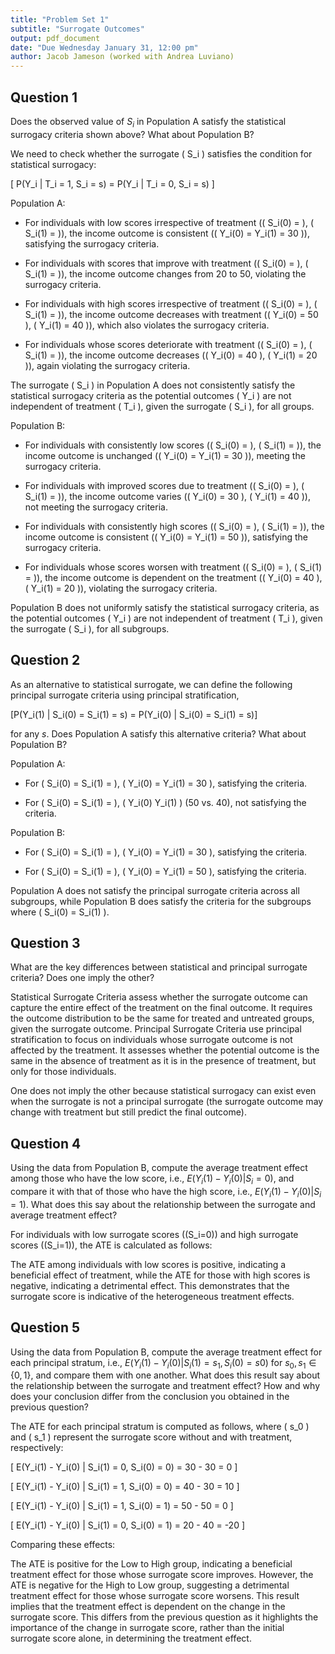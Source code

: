 ```yaml
---
title: "Problem Set 1"
subtitle: "Surrogate Outcomes"
output: pdf_document
date: "Due Wednesday January 31, 12:00 pm"
author: Jacob Jameson (worked with Andrea Luviano)
---
```



## Question 1

Does the observed value of $S_i$ in Population A satisfy the statistical surrogacy criteria shown above? What about Population B?

\color{blue}


We need to check whether the surrogate \( S_i \) satisfies the condition for statistical surrogacy:

\[ P(Y_i | T_i = 1, S_i = s) = P(Y_i | T_i = 0, S_i = s) \]

Population A:

- For individuals with low scores irrespective of treatment (\( S_i(0) = \text{Low} \), \( S_i(1) = \text{Low} \)), the income outcome is consistent (\( Y_i(0) = Y_i(1) = 30 \)), satisfying the surrogacy criteria.

- For individuals with scores that improve with treatment (\( S_i(0) = \text{Low} \), \( S_i(1) = \text{High} \)), the income outcome changes from 20 to 50, violating the surrogacy criteria.

- For individuals with high scores irrespective of treatment (\( S_i(0) = \text{High} \), \( S_i(1) = \text{High} \)), the income outcome decreases with treatment (\( Y_i(0) = 50 \), \( Y_i(1) = 40 \)), which also violates the surrogacy criteria.

- For individuals whose scores deteriorate with treatment (\( S_i(0) = \text{High} \), \( S_i(1) = \text{Low} \)), the income outcome decreases (\( Y_i(0) = 40 \), \( Y_i(1) = 20 \)), again violating the surrogacy criteria.


The surrogate \( S_i \) in Population A does not consistently satisfy the statistical surrogacy criteria as the potential outcomes \( Y_i \) are not independent of treatment \( T_i \), given the surrogate \( S_i \), for all groups. 


Population B:

- For individuals with consistently low scores (\( S_i(0) = \text{Low} \), \( S_i(1) = \text{Low} \)), the income outcome is unchanged (\( Y_i(0) = Y_i(1) = 30 \)), meeting the surrogacy criteria.
    
- For individuals with improved scores due to treatment (\( S_i(0) = \text{Low} \), \( S_i(1) = \text{High} \)), the income outcome varies (\( Y_i(0) = 30 \), \( Y_i(1) = 40 \)), not meeting the surrogacy criteria.
    
- For individuals with consistently high scores (\( S_i(0) = \text{High} \), \( S_i(1) = \text{High} \)), the income outcome is consistent (\( Y_i(0) = Y_i(1) = 50 \)), satisfying the surrogacy criteria.
    
- For individuals whose scores worsen with treatment (\( S_i(0) = \text{High} \), \( S_i(1) = \text{Low} \)), the income outcome is dependent on the treatment (\( Y_i(0) = 40 \), \( Y_i(1) = 20 \)), violating the surrogacy criteria.


Population B does not uniformly satisfy the statistical surrogacy criteria, as the potential outcomes \( Y_i \) are not independent of treatment \( T_i \), given the surrogate \( S_i \), for all subgroups. 



\color{black}


## Question 2

As an alternative to statistical surrogate, we can define the following principal surrogate criteria using principal stratification,

\[P(Y_i(1) | S_i(0) = S_i(1) = s) = P(Y_i(0) | S_i(0) = S_i(1) = s)\]

for any $s$. Does Population A satisfy this alternative criteria? What about Population B?

\color{blue}

Population A:

- For \( S_i(0) = S_i(1) = \text{Low} \), \( Y_i(0) = Y_i(1) = 30 \), satisfying the criteria.

- For \( S_i(0) = S_i(1) = \text{High} \), \( Y_i(0) \neq Y_i(1) \) (50 vs. 40), not satisfying the criteria.

Population B:

- For \( S_i(0) = S_i(1) = \text{Low} \), \( Y_i(0) = Y_i(1) = 30 \), satisfying the criteria.

- For \( S_i(0) = S_i(1) = \text{High} \), \( Y_i(0) = Y_i(1) = 50 \), satisfying the criteria.


Population A does not satisfy the principal surrogate criteria across all subgroups, while Population B does satisfy the criteria for the subgroups where \( S_i(0) = S_i(1) \).

\color{black}

## Question 3

What are the key differences between statistical and principal surrogate criteria? Does one imply the other?

\color{blue}
Statistical Surrogate Criteria assess whether the surrogate outcome can capture the entire effect of the treatment on the final outcome. It requires the outcome distribution to be the same for treated and untreated groups, given the surrogate outcome. Principal Surrogate Criteria use principal stratification to focus on individuals whose surrogate outcome is not affected by the treatment. It assesses whether the potential outcome is the same in the absence of treatment as it is in the presence of treatment, but only for those individuals.

One does not imply the other because statistical surrogacy can exist even when the surrogate is not a principal surrogate (the surrogate outcome may change with treatment but still predict the final outcome). 

\color{black}


## Question 4

Using the data from Population B, compute the average treatment effect among those who have the low score, i.e., $E(Y_i(1) - Y_i(0) | S_i = 0)$, and compare it with that of those who have the high score, i.e., $E(Y_i(1) - Y_i(0) | S_i = 1)$. What does this say about the relationship between the surrogate and average treatment effect?


\color{blue}

For individuals with low surrogate scores (\(S_i=0\)) and high surrogate scores (\(S_i=1\)), the ATE is calculated as follows:

\textbf{For low scores (\(S_i=0\)):}
\begin{align*}
E(Y_i(1) - Y_i(0) | S_i = 0) &= \frac{0.1 \times (40 - 30) + 0.2 \times (30 - 30)}{0.1 + 0.2} \\
                             &= \frac{0.1 \times 10}{0.3} \\
                             &= \frac{1}{3} \times 10 \\
                             &= 3.33
\end{align*}

\textbf{For high scores (\(S_i=1\)):}
\begin{align*}
E(Y_i(1) - Y_i(0) | S_i = 1) &= \frac{0.1 \times (50 - 50) + 0.1 \times (20 - 40)}{0.1 + 0.1} \\
                             &= \frac{0.1 \times 0 + 0.1\times (-20)}{0.2} \\
                             &= \frac{-2}{0.2} \\
                             &= -10
\end{align*}

The ATE among individuals with low scores is positive, indicating a beneficial effect of treatment, while the ATE for those with high scores is negative, indicating a detrimental effect. This demonstrates that the surrogate score is indicative of the heterogeneous treatment effects.

\color{black}

## Question 5


Using the data from Population B, compute the average treatment effect for each principal stratum, i.e., $E(Y_i(1) - Y_i(0) | S_i(1) = s_1, S_i(0) = s0)$ for $s_0, s_1 \in \{0, 1\}$, and compare them with one another. What does this result say about the relationship between the surrogate and treatment effect? How and why does your conclusion differ from the conclusion you obtained in the previous question?

\color{blue}

The ATE for each principal stratum is computed as follows, where \( s_0 \) and \( s_1 \) represent the surrogate score without and with treatment, respectively:

\textbf{Low to Low ( \( s_0 = 0, s_1 = 0 \) ):}
\[ E(Y_i(1) - Y_i(0) | S_i(1) = 0, S_i(0) = 0) = 30 - 30 = 0 \]

\textbf{Low to High ( \( s_0 = 0, s_1 = 1 \) ):}
\[ E(Y_i(1) - Y_i(0) | S_i(1) = 1, S_i(0) = 0) = 40 - 30 = 10 \]

\textbf{High to High ( \( s_0 = 1, s_1 = 1 \) ):}
\[ E(Y_i(1) - Y_i(0) | S_i(1) = 1, S_i(0) = 1) = 50 - 50 = 0 \]

\textbf{High to Low ( \( s_0 = 1, s_1 = 0 \) ):}
\[ E(Y_i(1) - Y_i(0) | S_i(1) = 0, S_i(0) = 1) = 20 - 40 = -20 \]

Comparing these effects:

The ATE is positive for the Low to High group, indicating a beneficial treatment effect for those whose surrogate score improves. However, the ATE is negative for the High to Low group, suggesting a detrimental treatment effect for those whose surrogate score worsens. This result implies that the treatment effect is dependent on the change in the surrogate score. This differs from the previous question as it highlights the importance of the change in surrogate score, rather than the initial surrogate score alone, in determining the treatment effect.

